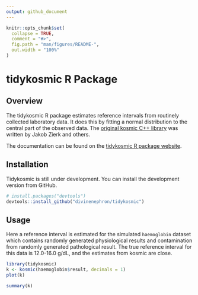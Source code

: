 ```yaml
---
output: github_document
---
```


<!-- README.md is generated from README.Rmd. Please edit that file -->

```r
knitr::opts_chunk$set(
  collapse = TRUE,
  comment = "#>",
  fig.path = "man/figures/README-",
  out.width = "100%"
)
```

# tidykosmic R Package

<!-- badges: start -->

<!-- badges: end -->

## Overview

The tidykosmic R package estimates reference intervals from routinely collected laboratory data.
It does this by fitting a normal distribution to the central part of the observed data.
The [original kosmic C++ library](https://gitlab.miracum.org/kosmic/kosmic) was written by Jakob Zierk and others.

The documentation can be found on the [tidykosmic R package website](https://www.divinenephron.co.uk/tidykosmic/).

## Installation

Tidykosmic is still under development.
You can install the development version from GitHub.

``` r
# install.packages("devtools")
devtools::install_github("divinenephron/tidykosmic")
```

## Usage

Here a reference interval is estimated for the simulated `haemoglobin` dataset which contains randomly generated physiological results and contamination from randomly generated pathological result.
The true reference interval for this data is 12.0-16.0 g/dL, and the estimates from kosmic are close.

```r
library(tidykosmic)
k <- kosmic(haemoglobin$result, decimals = 1)
plot(k)
```

```r
summary(k)
```
